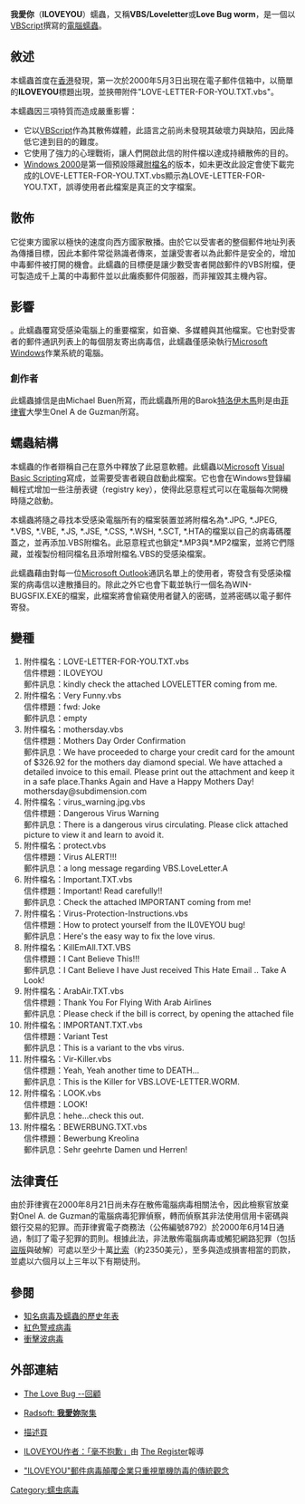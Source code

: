 {{NoteTA
|G1=IT
}}

{{infobox computer virus
| Image          = 
| caption        = 帶有ILOVEYOU蠕蟲的電子郵件,
| Fullname       = ILOVEYOU
| Common name    = ILOVEYOU
| technical_name = 
| aliases        = Love Bug, Love Letter
| Classification =
| Type           = 
| Subtype        =
| Date  = {{Start date and time|2000|05|05}}May 5, 2000
| Origin         = {{flag|Philippines}}
| Author         = Reonel Ramones, Onel de Guzman
| Ports used     =
| OSes           = [[Windows_9x|Windows 9x]], [[Windows_NT_4.0|Windows NT 4.0]], [[Windows_2000|Windows 2000]]
| Filesize       =
| Language       = [[VBScript|VBScript]]
}}

'''我愛你'''（'''ILOVEYOU'''）蠕蟲，又稱'''VBS/Loveletter'''或'''Love Bug worm'''，是一個以[[VBScript|VBScript]]撰寫的[[電腦蠕蟲|電腦蠕蟲]]。

== 敘述 ==

本蠕蟲首度在[[香港|香港]]發現，第一次於2000年5月3日出現在電子郵件信箱中，以簡單的'''ILOVEYOU'''標題出現，並挾帶附件"LOVE-LETTER-FOR-YOU.TXT.vbs"。

本蠕蟲因三項特質而造成嚴重影響：
* 它以[[VBScript|VBScript]]作為其散佈媒體，此語言之前尚未發現其破壞力與缺陷，因此降低它達到目的的難度。
* 它使用了強力的心理戰術，讓人們開啟此信的附件檔以達成持續散佈的目的。
* [[Windows_2000|Windows 2000]]是第一個預設隱藏[[文件扩展名|附檔名]]的版本，如未更改此設定會使下載完成的LOVE-LETTER-FOR-YOU.TXT.vbs顯示為LOVE-LETTER-FOR-YOU.TXT，誤導使用者此檔案是真正的文字檔案。

== 散佈 ==

它從東方國家以極快的速度向西方國家散播。由於它以受害者的整個郵件地址列表為傳播目標，因此本郵件常從熟識者傳來，並讓受害者以為此郵件是安全的，增加中毒郵件被打開的機會。此蠕蟲的目標便是讓少數受害者開啟郵件的VBS附檔，便可製造成千上萬的中毒郵件並以此癱瘓郵件伺服器，而非摧毀其主機內容。

== 影響 ==

{{Citation needed|這個特殊的[[惡意軟體|惡意軟體]]造成了世界55億美元的損失|time=2020-07-15T16:15:41+00:00}}。此蠕蟲覆寫受感染電腦上的重要檔案，如音樂、多媒體與其他檔案。它也對受害者的郵件通訊列表上的每個朋友寄出病毒信，此蠕蟲僅感染執行[[Microsoft_Windows|Microsoft Windows]]作業系統的電腦。

=== 創作者 ===

此蠕蟲據信是由Michael Buen所寫，而此蠕蟲所用的Barok[[特洛伊木马_(电脑)|特洛伊木馬]]則是由[[菲律賓|菲律賓]]大學生Onel A de Guzman所寫。

== 蠕蟲結構 ==

本蠕蟲的作者辯稱自己在意外中釋放了此惡意軟體。此蠕蟲以[[Microsoft|Microsoft]] [[VBScript|Visual Basic Scripting]]寫成，並需要受害者親自啟動此檔案。它也會在Windows登錄編輯程式增加一些注册表键（registry key），使得此惡意程式可以在電腦每次開機時隨之啟動。

本蠕蟲將隨之尋找本受感染電腦所有的檔案裝置並將附檔名為*.JPG, *.JPEG, *.VBS, *.VBE, *.JS, *.JSE, *.CSS, *.WSH, *.SCT, *.HTA的檔案以自己的病毒碼覆蓋之，並再添加.VBS附檔名。此惡意程式也鎖定*.MP3與*.MP2檔案，並將它們隱藏，並複製份相同檔名且添增附檔名.VBS的受感染檔案。

此蠕蟲藉由對每一位[[Microsoft_Outlook|Microsoft Outlook]]通訊名單上的使用者，寄發含有受感染檔案的病毒信以達散播目的。除此之外它也會下載並執行一個名為WIN-BUGSFIX.EXE的檔案，此檔案將會偷竊使用者鍵入的密碼，並將密碼以電子郵件寄發。

== 變種 ==
# 附件檔名：LOVE-LETTER-FOR-YOU.TXT.vbs<br />信件標題：ILOVEYOU<br />郵件訊息：kindly check the attached LOVELETTER coming from me. 
# 附件檔名：Very Funny.vbs<br />信件標題：fwd: Joke<br />郵件訊息：empty 
# 附件檔名：mothersday.vbs<br />信件標題：Mothers Day Order Confirmation<br />郵件訊息：We have proceeded to charge your credit card for the amount of $326.92 for the mothers day diamond special. We have attached a detailed invoice to this email. Please print out the attachment and keep it in a safe place.Thanks Again and Have a Happy Mothers Day! mothersday@subdimension.com 
# 附件檔名：virus_warning.jpg.vbs<br />信件標題：Dangerous Virus Warning<br />郵件訊息：There is a dangerous virus circulating. Please click attached picture to view it and learn to avoid it. 
# 附件檔名：protect.vbs<br />信件標題：Virus ALERT!!!<br />郵件訊息：a long message regarding VBS.LoveLetter.A 
# 附件檔名：Important.TXT.vbs<br />信件標題：Important! Read carefully!!<br />郵件訊息：Check the attached IMPORTANT coming from me! 
# 附件檔名：Virus-Protection-Instructions.vbs<br />信件標題：How to protect yourself from the IL0VEYOU bug!<br />郵件訊息：Here's the easy way to fix the love virus. 
# 附件檔名：KillEmAll.TXT.VBS<br />信件標題：I Cant Believe This!!!<br />郵件訊息：I Cant Believe I have Just received This Hate Email .. Take A Look! 
# 附件檔名：ArabAir.TXT.vbs<br />信件標題：Thank You For Flying With Arab Airlines<br />郵件訊息：Please check if the bill is correct, by opening the attached file 
# 附件檔名：IMPORTANT.TXT.vbs<br />信件標題：Variant Test<br />郵件訊息：This is a variant to the vbs virus. 
# 附件檔名：Vir-Killer.vbs<br />信件標題：Yeah, Yeah another time to DEATH...<br />郵件訊息：This is the Killer for VBS.LOVE-LETTER.WORM. 
# 附件檔名：LOOK.vbs<br />信件標題：LOOK!<br />郵件訊息：hehe...check this out. 
# 附件檔名：BEWERBUNG.TXT.vbs<br />信件標題：Bewerbung Kreolina<br />郵件訊息：Sehr geehrte Damen und Herren!

== 法律責任 ==

由於菲律賓在2000年8月21日尚未存在散佈電腦病毒相關法令，因此檢察官放棄對Onel A. de Guzman的電腦病毒犯罪偵察，轉而偵察其非法使用信用卡密碼與銀行交易的犯罪。而菲律賓電子商務法（公佈編號8792）於2000年6月14日通過，制訂了電子犯罪的罰則。根據此法，非法散佈電腦病毒或觸犯網路犯罪（包括[[盜版|盜版]]與破解）可處以至少十萬[[比索|比索]]（約2350美元），至多與造成損害相當的罰款，並處以六個月以上三年以下有期徒刑。

== 參閱 ==
* [[知名病毒及蠕蟲的歷史年表|知名病毒及蠕蟲的歷史年表]]
* [[红色代码|紅色警戒病毒]]
* [[衝擊波病毒|衝擊波病毒]]

== 外部連結 ==
* {{en}} [http://rixstep.com/1/20040504,00.shtml The Love Bug --回顧]{{Wayback|url=http://rixstep.com/1/20040504,00.shtml |date=20061017035522 }}
* {{en}} [http://radsoft.net/news/roundups/luv/ Radsoft: '''我愛妳'''聚集]{{Wayback|url=http://radsoft.net/news/roundups/luv/ |date=20060926022201 }}
* {{en}} [https://web.archive.org/web/20061208172637/http://www3.ca.com/securityadvisor/virusinfo/virus.aspx?id=9024 描述頁]
* {{en}} [http://www.theregister.co.uk/2005/05/11/love_bug_author/ ILOVEYOU作者：「毫不抱歉」]{{Wayback|url=http://www.theregister.co.uk/2005/05/11/love_bug_author/ |date=20190925175611 }}由 [[The_Register|The Register]]報導
* {{zh-tw}} [https://imperia.trendmicro-europe.com/tw/about/news/pr/article/20070920055735.html "ILOVEYOU"郵件病毒顛覆企業只重視單機防毒的傳統觀念] {{Wayback|url=https://imperia.trendmicro-europe.com/tw/about/news/pr/article/20070920055735.html |date=20220327151507 }}

[[Category:蠕虫病毒|Category:蠕虫病毒]]